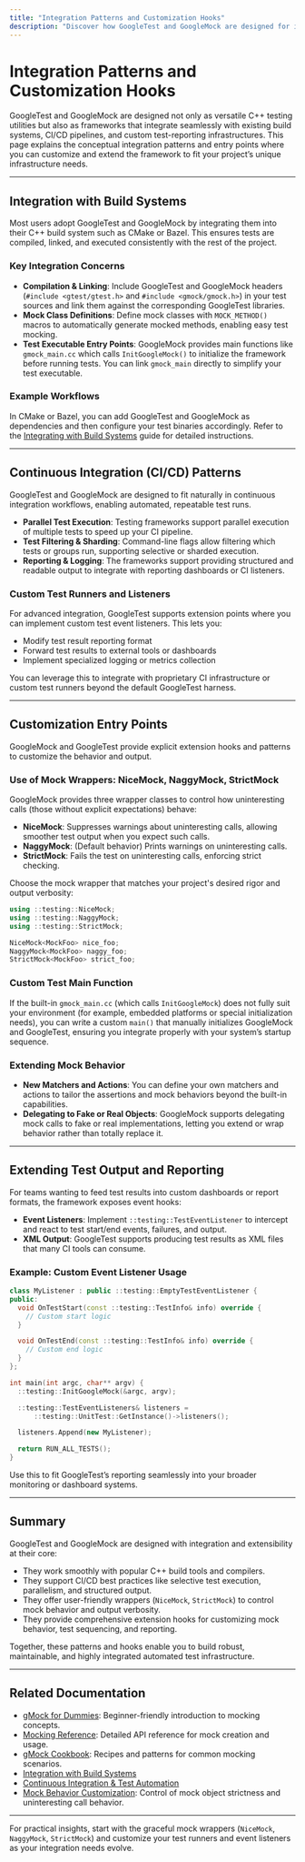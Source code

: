 ```yaml
---
title: "Integration Patterns and Customization Hooks"
description: "Discover how GoogleTest and GoogleMock are designed for integration with build systems, CI/CD, and custom reporting or test runners. Explore conceptual entry points for customizing behavior or extending test output to suit your project’s infrastructure."
---
```


# Integration Patterns and Customization Hooks

GoogleTest and GoogleMock are designed not only as versatile C++ testing utilities but also as frameworks that integrate seamlessly with existing build systems, CI/CD pipelines, and custom test-reporting infrastructures. This page explains the conceptual integration patterns and entry points where you can customize and extend the framework to fit your project’s unique infrastructure needs.

---

## Integration with Build Systems

Most users adopt GoogleTest and GoogleMock by integrating them into their C++ build system such as CMake or Bazel. This ensures tests are compiled, linked, and executed consistently with the rest of the project.

### Key Integration Concerns

- **Compilation & Linking**: Include GoogleTest and GoogleMock headers (`#include <gtest/gtest.h>` and `#include <gmock/gmock.h>`) in your test sources and link them against the corresponding GoogleTest libraries.
- **Mock Class Definitions**: Define mock classes with `MOCK_METHOD()` macros to automatically generate mocked methods, enabling easy test mocking.
- **Test Executable Entry Points**: GoogleMock provides main functions like `gmock_main.cc` which calls `InitGoogleMock()` to initialize the framework before running tests. You can link `gmock_main` directly to simplify your test executable.

### Example Workflows

In CMake or Bazel, you can add GoogleTest and GoogleMock as dependencies and then configure your test binaries accordingly. Refer to the [Integrating with Build Systems](https://github.com/google/googletest/blob/main/docs/guides/integration-and-best-practices/integrating-with-build-systems.md) guide for detailed instructions.

---

## Continuous Integration (CI/CD) Patterns

GoogleTest and GoogleMock are designed to fit naturally in continuous integration workflows, enabling automated, repeatable test runs.

- **Parallel Test Execution**: Testing frameworks support parallel execution of multiple tests to speed up your CI pipeline.
- **Test Filtering & Sharding**: Command-line flags allow filtering which tests or groups run, supporting selective or sharded execution.
- **Reporting & Logging**: The frameworks support providing structured and readable output to integrate with reporting dashboards or CI listeners.

### Custom Test Runners and Listeners

For advanced integration, GoogleTest supports extension points where you can implement custom test event listeners. This lets you:

- Modify test result reporting format
- Forward test results to external tools or dashboards
- Implement specialized logging or metrics collection

You can leverage this to integrate with proprietary CI infrastructure or custom test runners beyond the default GoogleTest harness.

---

## Customization Entry Points

GoogleMock and GoogleTest provide explicit extension hooks and patterns to customize the behavior and output.

### Use of Mock Wrappers: NiceMock, NaggyMock, StrictMock

GoogleMock provides three wrapper classes to control how uninteresting calls (those without explicit expectations) behave:

- **NiceMock**: Suppresses warnings about uninteresting calls, allowing smoother test output when you expect such calls.
- **NaggyMock**: (Default behavior) Prints warnings on uninteresting calls.
- **StrictMock**: Fails the test on uninteresting calls, enforcing strict checking.

Choose the mock wrapper that matches your project's desired rigor and output verbosity:

```cpp
using ::testing::NiceMock;
using ::testing::NaggyMock;
using ::testing::StrictMock;

NiceMock<MockFoo> nice_foo;
NaggyMock<MockFoo> naggy_foo;
StrictMock<MockFoo> strict_foo;
```

### Custom Test Main Function

If the built-in `gmock_main.cc` (which calls `InitGoogleMock`) does not fully suit your environment (for example, embedded platforms or special initialization needs), you can write a custom `main()` that manually initializes GoogleMock and GoogleTest, ensuring you integrate properly with your system’s startup sequence.

### Extending Mock Behavior

- **New Matchers and Actions**: You can define your own matchers and actions to tailor the assertions and mock behaviors beyond the built-in capabilities.
- **Delegating to Fake or Real Objects**: GoogleMock supports delegating mock calls to fake or real implementations, letting you extend or wrap behavior rather than totally replace it.

---

## Extending Test Output and Reporting

For teams wanting to feed test results into custom dashboards or report formats, the framework exposes event hooks:

- **Event Listeners**: Implement `::testing::TestEventListener` to intercept and react to test start/end events, failures, and output.
- **XML Output**: GoogleTest supports producing test results as XML files that many CI tools can consume.

### Example: Custom Event Listener Usage

```cpp
class MyListener : public ::testing::EmptyTestEventListener {
public:
  void OnTestStart(const ::testing::TestInfo& info) override {
    // Custom start logic
  }

  void OnTestEnd(const ::testing::TestInfo& info) override {
    // Custom end logic
  }
};

int main(int argc, char** argv) {
  ::testing::InitGoogleMock(&argc, argv);

  ::testing::TestEventListeners& listeners =
      ::testing::UnitTest::GetInstance()->listeners();

  listeners.Append(new MyListener);

  return RUN_ALL_TESTS();
}
```

Use this to fit GoogleTest’s reporting seamlessly into your broader monitoring or dashboard systems.

---

## Summary

GoogleTest and GoogleMock are designed with integration and extensibility at their core:

- They work smoothly with popular C++ build tools and compilers.
- They support CI/CD best practices like selective test execution, parallelism, and structured output.
- They offer user-friendly wrappers (`NiceMock`, `StrictMock`) to control mock behavior and output verbosity.
- They provide comprehensive extension hooks for customizing mock behavior, test sequencing, and reporting.

Together, these patterns and hooks enable you to build robust, maintainable, and highly integrated automated test infrastructure.

---

## Related Documentation

- [gMock for Dummies](https://google.github.io/googletest/gmock_for_dummies.html): Beginner-friendly introduction to mocking concepts.
- [Mocking Reference](https://google.github.io/googletest/reference/mocking.html): Detailed API reference for mock creation and usage.
- [gMock Cookbook](https://google.github.io/googletest/gmock_cook_book.html): Recipes and patterns for common mocking scenarios.
- [Integration with Build Systems](https://github.com/google/googletest/blob/main/docs/guides/integration-and-best-practices/integrating-with-build-systems.md)
- [Continuous Integration & Test Automation](https://github.com/google/googletest/blob/main/docs/guides/integration-and-best-practices/continuous-integration-automation.md)
- [Mock Behavior Customization](https://google.github.io/googletest/api/reference/mocking-api/mock-behavior-customization.html): Control of mock object strictness and uninteresting call behavior.

---

For practical insights, start with the graceful mock wrappers (`NiceMock`, `NaggyMock`, `StrictMock`) and customize your test runners and event listeners as your integration needs evolve.